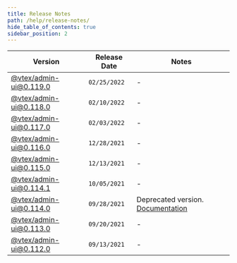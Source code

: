 ```yaml
---
title: Release Notes
path: /help/release-notes/
hide_table_of_contents: true
sidebar_position: 2
---
```


| Version                                                                                              | Release Date | Notes                                                                                      |
| ---------------------------------------------------------------------------------------------------- | ------------ | ------------------------------------------------------------------------------------------ |
| [@vtex/admin-ui@0.119.0](https://github.com/vtex/admin-ui/releases/tag/%40vtex%2Fadmin-ui%400.119.0) | `02/25/2022` | -                                                                                          |
| [@vtex/admin-ui@0.118.0](https://github.com/vtex/admin-ui/releases/tag/%40vtex%2Fadmin-ui%400.118.0) | `02/10/2022` | -                                                                                          |
| [@vtex/admin-ui@0.117.0](https://github.com/vtex/admin-ui/releases/tag/%40vtex%2Fadmin-ui%400.117.0) | `02/03/2022` | -                                                                                          |
| [@vtex/admin-ui@0.116.0](https://github.com/vtex/admin-ui/releases/tag/%40vtex%2Fadmin-ui%400.116.0) | `12/28/2021` | -                                                                                          |
| [@vtex/admin-ui@0.115.0](https://github.com/vtex/admin-ui/releases/tag/%40vtex%2Fadmin-ui%400.115.0) | `12/13/2021` | -                                                                                          |
| [@vtex/admin-ui@0.114.1](https://github.com/vtex/admin-ui/releases/tag/%40vtex%2Fadmin-ui%400.114.1) | `10/05/2021` | -                                                                                          |
| [@vtex/admin-ui@0.114.0](https://github.com/vtex/admin-ui/releases/tag/%40vtex%2Fadmin-ui%400.114.0) | `09/28/2021` | Deprecated version. [Documentation](http://0.114.x--admin-ui.surge.sh/introduction/about/) |
| [@vtex/admin-ui@0.113.0](https://github.com/vtex/admin-ui/releases/tag/%40vtex%2Fadmin-ui%400.113.0) | `09/20/2021` | -                                                                                          |
| [@vtex/admin-ui@0.112.0](https://github.com/vtex/admin-ui/releases/tag/%40vtex%2Fadmin-ui%400.112.0) | `09/13/2021` | -                                                                                          |
